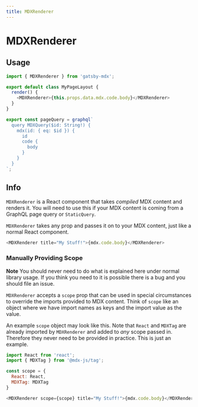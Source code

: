 ```yaml
---
title: MDXRenderer
---
```


# MDXRenderer

## Usage

```js
import { MDXRenderer } from 'gatsby-mdx';

export default class MyPageLayout {
  render() {
    <MDXRenderer>{this.props.data.mdx.code.body}</MDXRenderer>
  }
}

export const pageQuery = graphql`
  query MDXQuery($id: String!) {
    mdx(id: { eq: $id }) {
      id
      code {
        body
      }
    }
  }
`;
```

## Info

`MDXRenderer` is a React component that takes *compiled* MDX content and
renders it. You will need to use this if your MDX content is coming
from a GraphQL page query or `StaticQuery`.

`MDXRenderer` takes any prop and passes it on to your MDX content,
just like a normal React component.

```js
<MDXRenderer title="My Stuff!">{mdx.code.body}</MDXRenderer>
```

### Manually Providing Scope

**Note** You should never need to do what is explained here under
normal library usage. If you think you need to it is possible there
is a bug and you should file an issue.

`MDXRenderer` accepts a `scope` prop that can be used in special
circumstances to override the imports provided to MDX content.
Think of `scope` like an object where we have import names as keys
and the import value as the value.

An example `scope` object may look like this. Note that `React` and
`MDXTag` are already imported by `MDXRenderer` and added to *any* 
scope passed in. Therefore they never need to be provided in 
practice. This is just an example.

```js
import React from 'react';
import { MDXTag } from '@mdx-js/tag';

const scope = {
  React: React,
  MDXTag: MDXTag
}

<MDXRenderer scope={scope} title="My Stuff!">{mdx.code.body}</MDXRenderer>
```
